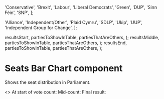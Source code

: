 
  'Conservative',
  'Brexit',
  'Labour',
  'Liberal Democrats',
  'Green',
  'DUP',
  'Sinn Féin',
  'SNP',
];

  'Alliance',
  'Independent/Other',
  'Plaid Cymru',
  'SDLP',
  'Ukip',
  'UUP',
  'Independent Group for Change',
];

  resultsStart,
  partiesToShowInTable,
  partiesThatAreOthers,
);
  resultsMiddle,
  partiesToShowInTable,
  partiesThatAreOthers,
);
  resultsEnd,
  partiesToShowInTable,
  partiesThatAreOthers,
);

<Meta title="Elections/GE2019/Seats Bar Chart" component={SeatsBarChart} />

# Seats Bar Chart component

Shows the seat distribution in Parliament.

<Preview>
  <Story name="Examples">
    <>
      At start of vote count:
      <SeatsBarChart
        tableHeaders={['Party', 'Seats', '% of vote']}
        data={resultsStartFormatted}
        majority={320}
      />
      Mid-count:
      <SeatsBarChart
        tableHeaders={['Party', 'Seats', '% of vote']}
        data={resultsMiddleFormatted}
        majority={320}
      />
      Final result:
      <SeatsBarChart
        tableHeaders={['Party', 'Seats', '% of vote']}
        data={resultsEndFormatted}
        majority={320}
      />
    </>
  </Story>
</Preview>
